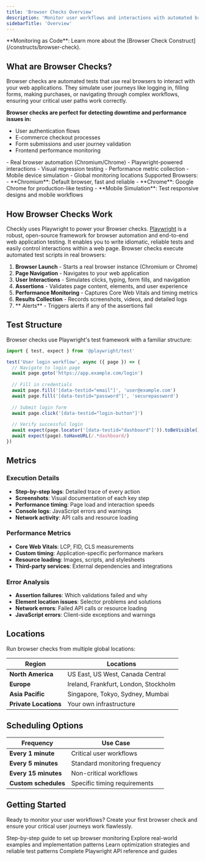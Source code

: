 ```yaml
---
title: 'Browser Checks Overview'
description: 'Monitor user workflows and interactions with automated browser testing using Playwright for comprehensive end-to-end validation.'
sidebarTitle: 'Overview'
---
```


<Tip>
**Monitoring as Code**: Learn more about the [Browser Check Construct](/constructs/browser-check).
</Tip>

## What are Browser Checks?

Browser checks are automated tests that use real browsers to interact with your web applications. They simulate user journeys like logging in, filling forms, making purchases, or navigating through complex workflows, ensuring your critical user paths work correctly.

**Browser checks are perfect for detecting downtime and performance issues in:**
- User authentication flows
- E-commerce checkout processes
- Form submissions and user journey validation
- Frontend performance monitoring

<AccordionGroup>
<Accordion title="Key capabilities">
- Real browser automation (Chromium/Chrome)
- Playwright-powered interactions
- Visual regression testing
- Performance metric collection
- Mobile device simulation
- Global monitoring locations
</Accordion>
</AccordionGroup>


<Info>
Supported Browsers:
- **Chromium**: Default browser, fast and reliable
- **Chrome**: Google Chrome for production-like testing
- **Mobile Simulation**: Test responsive designs and mobile workflows
</Info>


## How Browser Checks Work


Checkly uses Playwright to power your Browser checks. [Playwright](https://playwright.dev/docs/intro) is a robust, open-source framework for browser automation and end-to-end web application testing. It enables you to write idiomatic, reliable tests and easily control interactions within a web page. Browser checks execute automated test scripts in real browsers:

1. **Browser Launch** - Starts a real browser instance (Chromium or Chrome)
2. **Page Navigation** - Navigates to your web application
3. **User Interactions** - Simulates clicks, typing, form fills, and navigation
4. **Assertions** - Validates page content, elements, and user experience
5. **Performance Monitoring** - Captures Core Web Vitals and timing metrics
6. **Results Collection** - Records screenshots, videos, and detailed logs
7. ** Alerts** - Triggers alerts if any of the assertions fail


## Test Structure

Browser checks use Playwright's test framework with a familiar structure:

```typescript
import { test, expect } from '@playwright/test'

test('User login workflow', async ({ page }) => {
  // Navigate to login page
  await page.goto('https://app.example.com/login')
  
  // Fill in credentials
  await page.fill('[data-testid="email"]', 'user@example.com')
  await page.fill('[data-testid="password"]', 'securepassword')
  
  // Submit login form
  await page.click('[data-testid="login-button"]')
  
  // Verify successful login
  await expect(page.locator('[data-testid="dashboard"]')).toBeVisible()
  await expect(page).toHaveURL(/.*dashboard/)
})
```

## Metrics

### Execution Details
- **Step-by-step logs**: Detailed trace of every action
- **Screenshots**: Visual documentation of each key step
- **Performance timing**: Page load and interaction speeds
- **Console logs**: JavaScript errors and warnings
- **Network activity**: API calls and resource loading

### Performance Metrics
- **Core Web Vitals**: LCP, FID, CLS measurements
- **Custom timing**: Application-specific performance markers
- **Resource loading**: Images, scripts, and stylesheets
- **Third-party services**: External dependencies and integrations

### Error Analysis
- **Assertion failures**: Which validations failed and why
- **Element location issues**: Selector problems and solutions
- **Network errors**: Failed API calls or resource loading
- **JavaScript errors**: Client-side exceptions and warnings


## Locations

Run browser checks from multiple global locations:

| Region | Locations |
|--------|-----------|
| **North America** | US East, US West, Canada Central |
| **Europe** | Ireland, Frankfurt, London, Stockholm |
| **Asia Pacific** | Singapore, Tokyo, Sydney, Mumbai |
| **Private Locations** | Your own infrastructure |

## Scheduling Options

| Frequency | Use Case |
|-----------|----------|
| **Every 1 minute** | Critical user workflows |
| **Every 5 minutes** | Standard monitoring frequency |
| **Every 15 minutes** | Non-critical workflows |
| **Custom schedules** | Specific timing requirements |


## Getting Started

Ready to monitor your user workflows? Create your first browser check and ensure your critical user journeys work flawlessly.

<CardGroup cols={2}>
<Card title="Creating Your First Browser Check" href="/docs/detect/synthetic-monitoring/browser-checks/creating-your-first-browser-check">
Step-by-step guide to set up browser monitoring
</Card>

<Card title="Browser Check Use Cases" href="/docs/detect/synthetic-monitoring/browser-checks/use-cases">
Explore real-world examples and implementation patterns
</Card>

<Card title="Browser Check Best Practices" href="/docs/detect/synthetic-monitoring/browser-checks/best-practices">
Learn optimization strategies and reliable test patterns
</Card>

<Card title="Playwright Documentation" href="https://playwright.dev/docs">
Complete Playwright API reference and guides
</Card>
</CardGroup>
